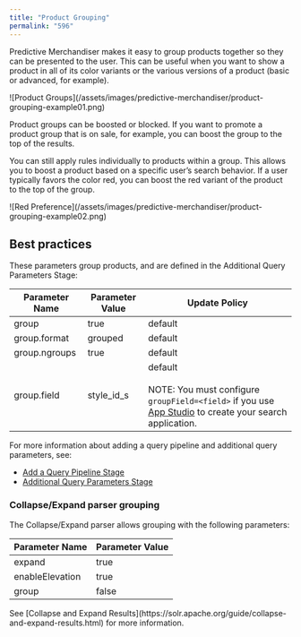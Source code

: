 ```yaml
---
title: "Product Grouping"
permalink: "596"
---
```


Predictive Merchandiser makes it easy to group products together so they can be presented to the user. This can be useful when you want to show a product in all of its color variants or the various versions of a product (basic or advanced, for example).

<Frame>![Product Groups](/assets/images/predictive-merchandiser/product-grouping-example01.png)</Frame>

Product groups can be boosted or blocked. If you want to promote a product group that is on sale, for example, you can boost the group to the top of the results.

You can still apply rules individually to products within a group. This allows you to boost a product based on a specific user’s search behavior. If a user typically favors the color red, you can boost the red variant of the product to the top of the group.

<Frame>![Red Preference](/assets/images/predictive-merchandiser/product-grouping-example02.png)</Frame>

## Best practices

These parameters group products, and are defined in the Additional Query Parameters Stage:

| Parameter Name | Parameter Value | Update Policy |
| --- | --- | --- |
| group | true | default |
| group.format | grouped | default |
| group.ngroups | true | default |
| group.field | style_id_s | default<br/><br/>NOTE: You must configure `groupField=<field>` if you use [App Studio](/fusion/5.9/963/fusion-app-studio) to create your search application. |

For more information about adding a query pipeline and additional query parameters, see:

* [Add a Query Pipeline Stage](/how-to/702/add-a-query-pipeline-stage)
* [Additional Query Parameters Stage](/fusion/5.9/294/additional-query-parameters-stage)

### Collapse/Expand parser grouping

The Collapse/Expand parser allows grouping with the following parameters:

| Parameter Name | Parameter Value |
| --- | --- |
| expand | true |
| enableElevation | true |
| group | false |

<Note>
See [Collapse and Expand Results](https://solr.apache.org/guide/collapse-and-expand-results.html) for more information.
</Note>

